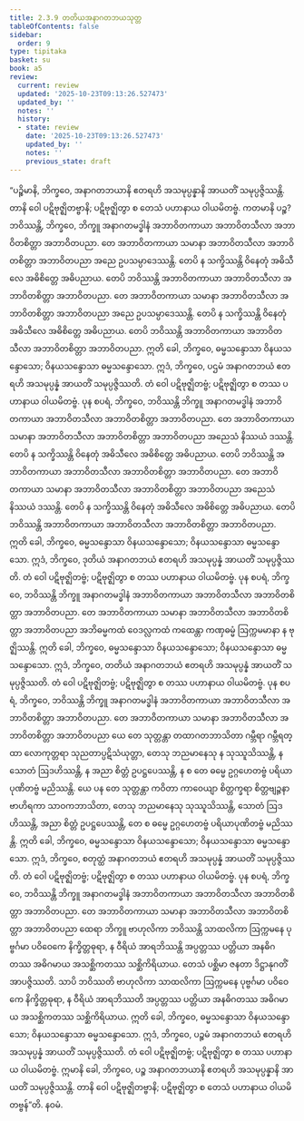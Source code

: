 ```yaml
---
title: 2.3.9 တတိယအနာဂတဘယသုတ္တ
tableOfContents: false
sidebar:
  order: 9
type: tipitaka
basket: su
book: a5
review:
  current: review
  updated: '2025-10-23T09:13:26.527473'
  updated_by: ''
  notes: ''
  history:
  - state: review
    date: '2025-10-23T09:13:26.527473'
    updated_by: ''
    notes: ''
    previous_state: draft
---
```



<ReviewStatus review={frontmatter.review} showDetails={true} />

<HypothesisAnnotation frontmatter={frontmatter} />

<DynamicBreadcrumb />

<Division number="79" book="a5" e="ch" v="16" p="93">

<Paragraph number="513" book="a5">
“ပဉ္စိမာနိ, ဘိက္ခဝေ, အနာဂတဘယာနိ ဧတရဟိ အသမုပ္ပန္နာနိ အာယတိံ သမုပ္ပဇ္ဇိဿန္တိ. တာနိ ဝေါ ပဋိဗုဇ္ဈိတဗ္ဗာနိ; ပဋိဗုဇ္ဈိတွာ စ တေသံ ပဟာနာယ ဝါယမိတဗ္ဗံ.
</Paragraph>

<Paragraph number="514" book="a5">
ကတမာနိ ပဉ္စ? ဘဝိဿန္တိ, ဘိက္ခဝေ, ဘိက္ခူ အနာဂတမဒ္ဓါနံ အဘာဝိတကာယာ အဘာဝိတသီလာ အဘာဝိတစိတ္တာ အဘာဝိတပညာ. တေ အဘာဝိတကာယာ သမာနာ အဘာဝိတသီလာ အဘာဝိတစိတ္တာ အဘာဝိတပညာ အညေ ဥပသမ္ပာဒေဿန္တိ. တေပိ န သက္ခိဿန္တိ ဝိနေတုံ အဓိသီလေ အဓိစိတ္တေ အဓိပညာယ. တေပိ ဘဝိဿန္တိ အဘာဝိတကာယာ အဘာဝိတသီလာ အဘာဝိတစိတ္တာ အဘာဝိတပညာ. တေ အဘာဝိတကာယာ သမာနာ အဘာဝိတသီလာ အဘာဝိတစိတ္တာ အဘာဝိတပညာ အညေ ဥပသမ္ပာဒေဿန္တိ. တေပိ န သက္ခိဿန္တိ ဝိနေတုံ အဓိသီလေ အဓိစိတ္တေ အဓိပညာယ. တေပိ ဘဝိဿန္တိ အဘာဝိတကာယာ အဘာဝိတသီလာ အဘာဝိတစိတ္တာ အဘာဝိတပညာ. ဣတိ ခေါ, ဘိက္ခဝေ, ဓမ္မသန္ဒောသာ ဝိနယသန္ဒောသော; ဝိနယသန္ဒောသာ ဓမ္မသန္ဒောသော. ဣဒံ, ဘိက္ခဝေ, ပဌမံ အနာဂတဘယံ ဧတရဟိ အသမုပ္ပန္နံ အာယတိံ သမုပ္ပဇ္ဇိဿတိ. တံ ဝေါ ပဋိဗုဇ္ဈိတဗ္ဗံ; ပဋိဗုဇ္ဈိတွာ စ တဿ ပဟာနာယ ဝါယမိတဗ္ဗံ.
</Paragraph>

<Paragraph number="515" book="a5">
ပုန စပရံ, ဘိက္ခဝေ, ဘဝိဿန္တိ ဘိက္ခူ အနာဂတမဒ္ဓါနံ အဘာဝိတကာယာ အဘာဝိတသီလာ အဘာဝိတစိတ္တာ အဘာဝိတပညာ. တေ အဘာဝိတကာယာ သမာနာ အဘာဝိတသီလာ အဘာဝိတစိတ္တာ အဘာဝိတပညာ အညေသံ နိဿယံ ဒဿန္တိ. တေပိ န သက္ခိဿန္တိ ဝိနေတုံ အဓိသီလေ အဓိစိတ္တေ အဓိပညာယ. တေပိ ဘဝိဿန္တိ အဘာဝိတကာယာ အဘာဝိတသီလာ အဘာဝိတစိတ္တာ အဘာဝိတပညာ. တေ အဘာဝိတကာယာ သမာနာ အဘာဝိတသီလာ အဘာဝိတစိတ္တာ အဘာဝိတပညာ အညေသံ နိဿယံ ဒဿန္တိ. တေပိ န သက္ခိဿန္တိ ဝိနေတုံ အဓိသီလေ အဓိစိတ္တေ အဓိပညာယ. တေပိ ဘဝိဿန္တိ အဘာဝိတကာယာ အဘာဝိတသီလာ အဘာဝိတစိတ္တာ အဘာဝိတပညာ. ဣတိ ခေါ, ဘိက္ခဝေ, ဓမ္မသန္ဒောသာ ဝိနယသန္ဒောသော; ဝိနယသန္ဒောသာ ဓမ္မသန္ဒောသော. ဣဒံ, ဘိက္ခဝေ, ဒုတိယံ အနာဂတဘယံ ဧတရဟိ အသမုပ္ပန္နံ အာယတိံ သမုပ္ပဇ္ဇိဿတိ. တံ ဝေါ ပဋိဗုဇ္ဈိတဗ္ဗံ; ပဋိဗုဇ္ဈိတွာ စ တဿ ပဟာနာယ ဝါယမိတဗ္ဗံ.
</Paragraph>

<Paragraph number="516" book="a5">
ပုန စပရံ, ဘိက္ခဝေ, ဘဝိဿန္တိ ဘိက္ခူ အနာဂတမဒ္ဓါနံ အဘာဝိတကာယာ အဘာဝိတသီလာ အဘာဝိတစိတ္တာ အဘာဝိတပညာ. တေ အဘာဝိတကာယာ သမာနာ အဘာဝိတသီလာ အဘာဝိတစိတ္တာ အဘာဝိတပညာ အဘိဓမ္မကထံ ဝေဒလ္လကထံ ကထေန္တာ ကဏှဓမ္မံ ဩက္ကမမာနာ န ဗုဇ္ဈိဿန္တိ. ဣတိ ခေါ, ဘိက္ခဝေ, ဓမ္မသန္ဒောသာ ဝိနယသန္ဒောသော; ဝိနယသန္ဒောသာ ဓမ္မသန္ဒောသော. ဣဒံ, ဘိက္ခဝေ, တတိယံ အနာဂတဘယံ ဧတရဟိ အသမုပ္ပန္နံ အာယတိံ သမုပ္ပဇ္ဇိဿတိ. တံ ဝေါ ပဋိဗုဇ္ဈိတဗ္ဗံ; ပဋိဗုဇ္ဈိတွာ စ တဿ ပဟာနာယ ဝါယမိတဗ္ဗံ.
</Paragraph>

<Paragraph number="517" book="a5">
ပုန စပရံ, ဘိက္ခဝေ, ဘဝိဿန္တိ ဘိက္ခူ အနာဂတမဒ္ဓါနံ အဘာဝိတကာယာ အဘာဝိတသီလာ အဘာဝိတစိတ္တာ အဘာဝိတပညာ. တေ အဘာဝိတကာယာ သမာနာ အဘာဝိတသီလာ အဘာဝိတစိတ္တာ အဘာဝိတပညာ ယေ တေ သုတ္တန္တာ တထာဂတဘာသိတာ ဂမ္ဘီရာ ဂမ္ဘီရတ္ထာ လောကုတ္တရာ သုညတာပ္ပဋိသံယုတ္တာ, တေသု ဘညမာနေသု န သုဿူသိဿန္တိ, န သောတံ ဩဒဟိဿန္တိ, န အညာ စိတ္တံ ဥပဋ္ဌပေဿန္တိ, န စ တေ ဓမ္မေ ဥဂ္ဂဟေတဗ္ဗံ ပရိယာပုဏိတဗ္ဗံ မညိဿန္တိ. ယေ ပန တေ သုတ္တန္တာ ကဝိတာ ကာဝေယျာ စိတ္တက္ခရာ စိတ္တဗျဉ္ဇနာ ဗာဟိရကာ သာဝကဘာသိတာ, တေသု ဘညမာနေသု သုဿူသိဿန္တိ, သောတံ ဩဒဟိဿန္တိ, အညာ စိတ္တံ ဥပဋ္ဌပေဿန္တိ, တေ စ ဓမ္မေ ဥဂ္ဂဟေတဗ္ဗံ ပရိယာပုဏိတဗ္ဗံ မညိဿန္တိ. ဣတိ ခေါ, ဘိက္ခဝေ, ဓမ္မသန္ဒောသာ ဝိနယသန္ဒောသော; ဝိနယသန္ဒောသာ ဓမ္မသန္ဒောသော. ဣဒံ, ဘိက္ခဝေ, စတုတ္ထံ အနာဂတဘယံ ဧတရဟိ အသမုပ္ပန္နံ အာယတိံ သမုပ္ပဇ္ဇိဿတိ. တံ ဝေါ ပဋိဗုဇ္ဈိတဗ္ဗံ; ပဋိဗုဇ္ဈိတွာ စ တဿ ပဟာနာယ ဝါယမိတဗ္ဗံ.
</Paragraph>

<Paragraph number="518" book="a5">
ပုန စပရံ, ဘိက္ခဝေ, ဘဝိဿန္တိ ဘိက္ခူ အနာဂတမဒ္ဓါနံ အဘာဝိတကာယာ အဘာဝိတသီလာ အဘာဝိတစိတ္တာ အဘာဝိတပညာ. တေ အဘာဝိတကာယာ သမာနာ အဘာဝိတသီလာ အဘာဝိတစိတ္တာ အဘာဝိတပညာ ထေရာ ဘိက္ခူ ဗာဟုလိကာ ဘဝိဿန္တိ သာထလိကာ ဩက္ကမနေ ပုဗ္ဗင်္ဂမာ ပဝိဝေကေ နိက္ခိတ္တဓုရာ, န ဝီရိယံ အာရဘိဿန္တိ အပ္ပတ္တဿ ပတ္တိယာ အနဓိဂတဿ အဓိဂမာယ အသစ္ဆိကတဿ သစ္ဆိကိရိယာယ. တေသံ ပစ္ဆိမာ ဇနတာ ဒိဋ္ဌာနုဂတိံ အာပဇ္ဇိဿတိ. သာပိ ဘဝိဿတိ ဗာဟုလိကာ သာထလိကာ ဩက္ကမနေ ပုဗ္ဗင်္ဂမာ ပဝိဝေကေ နိက္ခိတ္တဓုရာ, န ဝီရိယံ အာရဘိဿတိ အပ္ပတ္တဿ ပတ္တိယာ အနဓိဂတဿ အဓိဂမာယ အသစ္ဆိကတဿ သစ္ဆိကိရိယာယ. ဣတိ ခေါ, ဘိက္ခဝေ, ဓမ္မသန္ဒောသာ ဝိနယသန္ဒောသော; ဝိနယသန္ဒောသာ ဓမ္မသန္ဒောသော. ဣဒံ, ဘိက္ခဝေ, ပဉ္စမံ အနာဂတဘယံ ဧတရဟိ အသမုပ္ပန္နံ အာယတိံ သမုပ္ပဇ္ဇိဿတိ. တံ ဝေါ ပဋိဗုဇ္ဈိတဗ္ဗံ; ပဋိဗုဇ္ဈိတွာ စ တဿ ပဟာနာယ ဝါယမိတဗ္ဗံ.
</Paragraph>

<Paragraph number="519" book="a5">
ဣမာနိ ခေါ, ဘိက္ခဝေ, ပဉ္စ အနာဂတဘယာနိ ဧတရဟိ အသမုပ္ပန္နာနိ အာယတိံ သမုပ္ပဇ္ဇိဿန္တိ. တာနိ ဝေါ ပဋိဗုဇ္ဈိတဗ္ဗာနိ; ပဋိဗုဇ္ဈိတွာ စ တေသံ ပဟာနာယ ဝါယမိတဗ္ဗန်”တိ.

</Paragraph>
</Division>

<Paragraph number="520" type="center" book="a5">
နဝမံ.
</Paragraph>